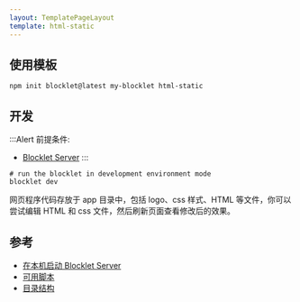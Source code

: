 ```yaml
---
layout: TemplatePageLayout
template: html-static
---
```


<TemplateInfo templateName="html-static" />

## 使用模板

```shell
npm init blocklet@latest my-blocklet html-static
```

## 开发

:::Alert
前提条件: 

- [Blocklet Server](https://developer.blocklet.io/docs/zh/quick-start/blocklet-server)
:::

```shell
# run the blocklet in development environment mode
blocklet dev
```

网页程序代码存放于 app 目录中，包括 logo、css 样式、HTML 等文件，你可以尝试编辑 HTML 和 css 文件，然后刷新页面查看修改后的效果。

## 参考

- [在本机启动 Blocklet Server](https://developer.blocklet.io/docs/zh/quick-start/blocklet-server)
- [可用脚本](/reference/npm-scripts)
- [目录结构](/reference/blocklet-structure)
